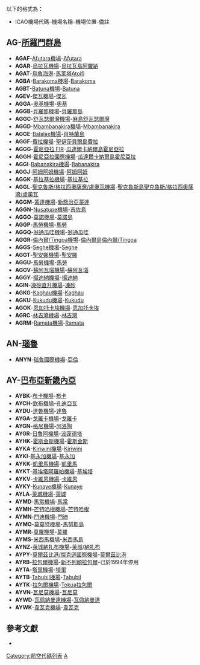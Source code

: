 {{noteTA|G1=Country}}
{{Lists of airports by ICAO code}}
以下的格式為：
*ICAO機場代碼–機場名稱–機場位置-備註
==AG-[[所羅門群島|所羅門群島]]==
<div id="AG"></div>
*'''AGAF'''-[[Afutara機場|Afutara機場]]-[[Afutara|Afutara]]
*'''AGAR'''-[[烏拉瓦機場|烏拉瓦機場]]-[[烏拉瓦島|烏拉瓦島]][[阿羅納|阿羅納]]
*'''AGAT'''-[[烏魯海港|烏魯海港]]-[[馬萊塔|馬萊塔]][[Atoifi|Atoifi]]
*'''AGBA'''-[[Barakoma機場|Barakoma機場]]-[[Barakoma|Barakoma]]
*'''AGBT'''-[[Batuna機場|Batuna機場]]-[[Batuna|Batuna]]
*'''AGEV'''-[[傑瓦機場|傑瓦機場]]-[[傑瓦|傑瓦]]
*'''AGGA'''-[[奧基機場|奧基機場]]-[[奧基|奧基]]
*'''AGGB'''-[[貝羅那機場|貝羅那機場]]-[[貝羅那島|貝羅那島]]
*'''AGGC'''-[[舒瓦瑟爾灣機場|舒瓦瑟爾灣機場]]-[[麻島|麻島]][[舒瓦瑟爾灣|舒瓦瑟爾灣]]
*'''AGGD'''-[[Mbambanakira機場|Mbambanakira機場]]-[[Mbambanakira|Mbambanakira]]
*'''AGGE'''-[[Balalae機場|Balalae機場]]-[[肖特蘭島|肖特蘭島]]
*'''AGGF'''-[[費拉機場|費拉機場]]-[[聖伊莎貝爾島|聖伊莎貝爾島]][[費拉|費拉]]
*'''AGGG'''-[[霍尼亞拉_FIR|霍尼亞拉 FIR]]-[[瓜達爾卡納爾島|瓜達爾卡納爾島]][[霍尼亞拉|霍尼亞拉]]
*'''AGGH'''-[[霍尼亞拉國際機場|霍尼亞拉國際機場]]-[[瓜達爾卡納爾島|瓜達爾卡納爾島]][[霍尼亞拉|霍尼亞拉]]
*'''AGGI'''-[[Babanakira機場|Babanakira機場]]-[[Babanakira|Babanakira]]
*'''AGGJ'''-[[阿姆阿姆機場|阿姆阿姆機場]]-[[阿姆阿姆|阿姆阿姆]]
*'''AGGK'''-[[基拉基拉機場|基拉基拉機場]]-[[基拉基拉|基拉基拉]]
*'''AGGL'''-[[聖克魯斯/格拉西奧薩灣/盧奧瓦機場|聖克魯斯/格拉西奧薩灣/盧奧瓦機場]]-[[聖克魯斯島|聖克魯斯島]][[聖克魯斯/格拉西奧薩灣/盧奧瓦|聖克魯斯/格拉西奧薩灣/盧奧瓦]]
*'''AGGM'''-[[蒙達機場|蒙達機場]]-[[新喬治亞|新喬治亞]][[蒙達|蒙達]]
*'''AGGN'''-[[Nusatupe機場|Nusatupe機場]]-[[吉佐島|吉佐島]]
*'''AGGO'''-[[莫諾機場|莫諾機場]]-[[莫諾島|莫諾島]]
*'''AGGP'''-[[馬勞機場|馬勞機場]]-[[馬勞|馬勞]]
*'''AGGQ'''-[[翁通瓜哇機場|翁通瓜哇機場]]-[[翁通瓜哇|翁通瓜哇]]
*'''AGGR'''-[[倫內爾/Tingoa機場|倫內爾/Tingoa機場]]-[[倫內爾島|倫內爾島]][[倫內爾/Tingoa|倫內爾/Tingoa]]
*'''AGGS'''-[[Seghe機場|Seghe機場]]-[[Seghe|Seghe]]
*'''AGGT'''-[[聖安娜機場|聖安娜機場]]-[[聖安娜|聖安娜]]
*'''AGGU'''-[[馬勞機場|馬勞機場]]-[[馬勞|馬勞]]
*'''AGGV'''-[[蘇阿瓦瑙機場|蘇阿瓦瑙機場]]-[[蘇阿瓦瑙|蘇阿瓦瑙]]
*'''AGGY'''-[[揚迪納機場|揚迪納機場]]-[[揚迪納|揚迪納]]
*'''AGIN'''-[[凍砂直升機場|凍砂直升機場]]-[[凍砂|凍砂]]
*'''AGKG'''-[[Kaghau機場|Kaghau機場]]-[[Kaghau|Kaghau]]
*'''AGKU'''-[[Kukudu機場|Kukudu機場]]-[[Kukudu|Kukudu]]
*'''AGOK'''-[[恩加托卡埃機場|恩加托卡埃機場]]-[[恩加托卡埃|恩加托卡埃]]
*'''AGRC'''-[[林吉灣機場|林吉灣機場]]-[[林吉灣|林吉灣]]
*'''AGRM'''-[[Ramata機場|Ramata機場]]-[[Ramata|Ramata]]
==AN-[[瑙魯|瑙魯]]==
<div id="AN"></div>
*'''ANYN'''-[[瑙魯國際機場|瑙魯國際機場]]-[[亞倫|亞倫]]
==AY-[[巴布亞新畿內亞|巴布亞新畿內亞]]==
<div id="AY"></div>
*'''AYBK'''-[[布卡機場|布卡機場]]-[[布卡|布卡]]
*'''AYCH'''-[[欽布機場|欽布機場]]-[[孔迪亞瓦|孔迪亞瓦]]
*'''AYDU'''-[[達魯機場|達魯機場]]-[[達魯|達魯]]
*'''AYGA'''-[[戈羅卡機場|戈羅卡機場]]-[[戈羅卡|戈羅卡]]
*'''AYGN'''-[[格尼機場|格尼機場]]-[[阿洛陶|阿洛陶]]
*'''AYGR'''-[[日魯阿機場|日魯阿機場]]-[[波蓬德塔|波蓬德塔]]
*'''AYHK'''-[[霍斯金斯機場|霍斯金斯機場]]-[[霍斯金斯|霍斯金斯]]
*'''AYKA'''-[[Kiriwini機場|Kiriwini機場]]-[[Kiriwini|Kiriwini]]
*'''AYKI'''-[[基永加機場|基永加機場]]-[[基永加|基永加]]
*'''AYKK'''-[[凱里馬機場|凱里馬機場]]-[[凱里馬|凱里馬]]
*'''AYKT'''-[[基埃塔阿羅帕機場|基埃塔阿羅帕機場]]-[[基埃塔|基埃塔]]
*'''AYKV'''-[[卡維恩機場|卡維恩機場]]-[[卡維恩|卡維恩]]
*'''AYKY'''-[[Kunaye機場|Kunaye機場]]-[[Kunaye|Kunaye]]
*'''AYLA'''-[[萊城機場|萊城機場]]-[[萊城_(巴布亞新畿內亞)|萊城]]
*'''AYMD'''-[[馬當機場|馬當機場]]-[[馬當|馬當]]
*'''AYMH'''-[[芒特哈根機場|芒特哈根機場]]-[[芒特哈根|芒特哈根]]
*'''AYMN'''-[[門迪機場|門迪機場]]-[[門迪_(巴布亞新畿內亞)|門迪]]
*'''AYMO'''-[[莫莫特機場|莫莫特機場]]-[[馬努斯島|馬努斯島]]
*'''AYMR'''-[[莫羅機場|莫羅機場]]-[[莫羅|莫羅]]
*'''AYMS'''-[[米西馬機場|米西馬機場]]-[[米西馬島|米西馬島]]
*'''AYNZ'''-[[萊城納扎布機場|萊城納扎布機場]]-[[萊城_(巴布亞新畿內亞)|萊城]]/[[納扎布|納扎布]]
*'''AYPY'''-[[莫爾茲比港/傑克遜國際機場|莫爾茲比港/傑克遜國際機場]]-[[莫爾茲比港|莫爾茲比港]]
*'''AYRB'''-[[拉包爾機場|拉包爾機場]]-[[新不列顛|新不列顛]][[拉包爾|拉包爾]]-已於1994年停用
*'''AYTA'''-[[塔里機場|塔里機場]]-[[塔里|塔里]]
*'''AYTB'''-[[Tabubil機場|Tabubil機場]]-[[Tabubil|Tabubil]]
*'''AYTK'''-[[拉包爾機場|拉包爾機場]]-[[Tokua|Tokua]][[拉包爾|拉包爾]]
*'''AYVN'''-[[瓦尼莫機場|瓦尼莫機場]]-[[瓦尼莫|瓦尼莫]]
*'''AYWD'''-[[瓦佩納曼達機場|瓦佩納曼達機場]]-[[瓦佩納曼達|瓦佩納曼達]]
*'''AYWK'''-[[韋瓦克機場|韋瓦克機場]]-[[韋瓦克|韋瓦克]]
==參考文獻==
*{{cite web
| url = http://www.icao.int/anb/aig/Taxonomy/R4CDLocationIndicatorsbystate.pdf
| title = ICAO地點
| publisher = [[IACO|IACO]]
| date = 2006-01-12
| format = [[PDF|PDF]]
| accessdate = 2010-03-21
| archive-date = 2018-12-26
| archive-url = https://web.archive.org/web/20181226055447/https://www.icao.int/anb/aig/Taxonomy/R4CDLocationIndicatorsbystate.pdf%20
| dead-url = no
}}

[[Category:航空代碼列表|Category:航空代碼列表]]
[[Category:國際民航組織機場代碼|A]]